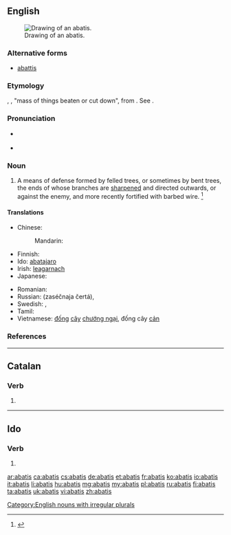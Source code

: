 ==English==
{{wikisource1911Enc|Abatis}}{{wikipedia}}
[[Image:Abatis (PSF).png|thumb|right|Drawing of an abatis.]]

===Alternative forms===
* [[abattis]]

===Etymology===
{{etyl|fr|en}} {{term|lang=fr|abatis}}, {{term|lang=fr|abattis}}, <span class='mention-gloss-double-quote'>"</span>mass of things beaten or cut down<span class='mention-gloss-double-quote'>"</span>, from {{term|abattre}}. See {{term|abate}}.

===Pronunciation===
* {{a|RP}} {{IPA|/ˈæb.əˌtiː/}}
* {{a|GenAm}} {{IPA|/ˈæb.əˌti/|/ˈæb.ə.tɪs/}} 

===Noun===
{{en-noun|abatis|abatises}} 

# A means of defense formed by felled trees, or sometimes by bent trees, the ends of whose branches are [[sharpened]] and directed outwards, or against the enemy, and more recently fortified with barbed wire. {{defdate|Mid 19<sup>th</sup> century.}}<ref>{{reference-book | last =| first = | authorlink =  | coauthors =  | editor =Brown, Lesley  | others =  | title = The Shorter Oxford English Dictionary | origdate =  | origyear = 1933| origmonth =  | url =  | format =  | accessdate =  | accessyear =  | accessmonth =  | edition = 5th | date =  | year =2003| month =  | publisher =Oxford University Press  | location =Oxford, UK | language =  | id =  | doi = | isbn =978-0-19-860575-7 | lccn = | ol = | pages =2| chapter =  | chapterurl =  | quote =}}</ref>

====Translations====
{{trans-top|means of defense}}
* Chinese:
*: Mandarin: {{t|cmn|鹿砦|tr=lùzhài|sc=Hani}}
* Finnish: {{t|fi|rytövarustus}}
* Ido: [[abatajaro]]
* Irish: [[leagarnach]]
* Japanese: {{t|ja|逆茂木|tr=さかもぎ, sakamogi}}
{{trans-mid}}
* Romanian: {{t+|ro|abatiză|f}}
* Russian: {{l/ru|засечный|засечная}} {{t+|ru|черта|f}} (zaséčnaja čertá), {{t+|ru|засека|f|tr=zaséka}}
* Swedish: {{t|sv|förhuggning|c}}, {{t+|sv|hinder|n}}
* Tamil: {{t+|ta|மரக்கிளை அரண்|tr=ma rak kee lai aran|sc=Taml}}
* Vietnamese: [[đống]] [[cây]] [[chướng ngại]], đống cây [[cản]]
{{trans-bottom}}

===References===
<references/>
[[Category:English nouns with irregular plurals]]

----

==Catalan==

===Verb===
{{head|ca|verb form}}

# {{ca-verb form of|p=2|n=sg|t=pres|m=sub|abatre}}

----

==Ido==

===Verb===
{{io-verb form}}

# {{io-form of|abat}}

[[ar:abatis]]
[[ca:abatis]]
[[cs:abatis]]
[[de:abatis]]
[[et:abatis]]
[[fr:abatis]]
[[ko:abatis]]
[[io:abatis]]
[[it:abatis]]
[[li:abatis]]
[[hu:abatis]]
[[mg:abatis]]
[[my:abatis]]
[[pl:abatis]]
[[ru:abatis]]
[[fi:abatis]]
[[ta:abatis]]
[[uk:abatis]]
[[vi:abatis]]
[[zh:abatis]]